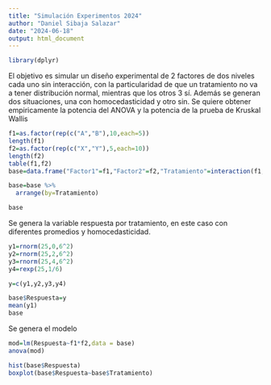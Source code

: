 ```yaml
---
title: "Simulación Experimentos 2024"
author: "Daniel Sibaja Salazar"
date: "2024-06-18"
output: html_document
---
```


```r
library(dplyr)
```


El objetivo es simular un diseño experimental de 2 factores de dos niveles cada uno sin interacción, con la particularidad de que un tratamiento no va a tener distribución normal, mientras que los otros 3 sí. Además se generan dos situaciones, una con homocedasticidad y otro sin. Se quiere obtener empiricamente la potencia del ANOVA y la potencia de la prueba de Kruskal Wallis

```r
f1=as.factor(rep(c("A","B"),10,each=5))
length(f1)
f2=as.factor(rep(c("X","Y"),5,each=10))
length(f2)
table(f1,f2)
base=data.frame("Factor1"=f1,"Factor2"=f2,"Tratamiento"=interaction(f1,f2))

base=base %>% 
  arrange(by=Tratamiento)

base
```

Se genera la variable respuesta por tratamiento, en este caso con diferentes promedios y homocedasticidad.

```r
y1=rnorm(25,0,6^2)
y2=rnorm(25,2,6^2)
y3=rnorm(25,4,6^2)
y4=rexp(25,1/6)

y=c(y1,y2,y3,y4)

base$Respuesta=y
mean(y1)
base
```

Se genera el modelo

```r
mod=lm(Respuesta~f1*f2,data = base)
anova(mod)

hist(base$Respuesta)
boxplot(base$Respuesta~base$Tratamiento)
```




